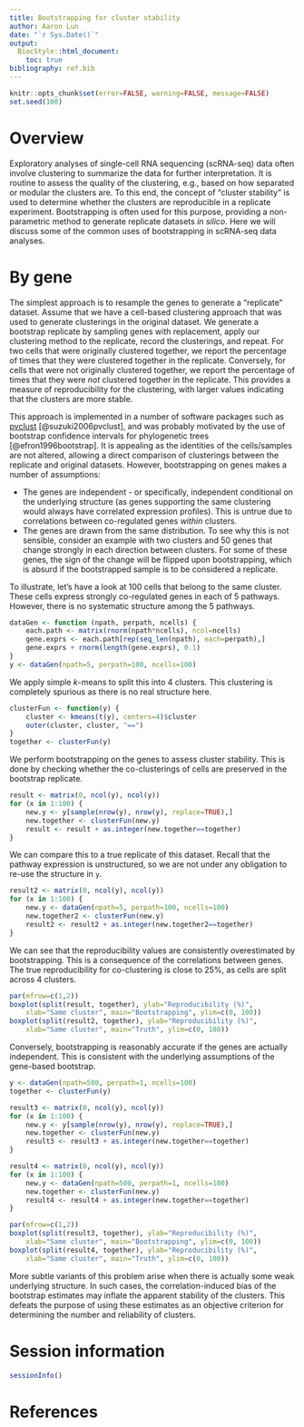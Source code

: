 ```yaml
---
title: Bootstrapping for cluster stability
author: Aaron Lun
date: "`r Sys.Date()`"
output:
  BiocStyle::html_document:
    toc: true
bibliography: ref.bib
---
```

    
```r
knitr::opts_chunk$set(error=FALSE, warning=FALSE, message=FALSE)
set.seed(100)
```

# Overview

Exploratory analyses of single-cell RNA sequencing (scRNA-seq) data often involve clustering to summarize the data for further interpretation.
It is routine to assess the quality of the clustering, e.g., based on how separated or modular the clusters are.
To this end, the concept of "cluster stability" is used to determine whether the clusters are reproducible in a replicate experiment.
Bootstrapping is often used for this purpose, providing a non-parametric method to generate replicate datasets _in silico_.
Here we will discuss some of the common uses of bootstrapping in scRNA-seq data analyses.

# By gene

The simplest approach is to resample the genes to generate a "replicate" dataset.
Assume that we have a cell-based clustering approach that was used to generate clusterings in the original dataset.
We generate a bootstrap replicate by sampling genes with replacement, apply our clustering method to the replicate, record the clusterings, and repeat.
For two cells that were originally clustered together, we report the percentage of times that they were clustered together in the replicate.
Conversely, for cells that were not originally clustered together, we report the percentage of times that they were _not_ clustered together in the replicate.
This provides a measure of reproducibility for the clustering, with larger values indicating that the clusters are more stable. 

This approach is implemented in a number of software packages such as [pvclust](https://cran.r-project.org/package=pvclust) [@suzuki2006pvclust],
and was probably motivated by the use of bootstrap confidence intervals for phylogenetic trees [@efron1996bootstrap].
It is appealing as the identities of the cells/samples are not altered, allowing a direct comparison of clusterings between the replicate and original datasets.
However, bootstrapping on genes makes a number of assumptions:

- The genes are independent - or specifically, independent conditional on the underlying structure
(as genes supporting the same clustering would always have correlated expression profiles).
This is untrue due to correlations between co-regulated genes _within_ clusters.
- The genes are drawn from the same distribution.
To see why this is not sensible, consider an example with two clusters and 50 genes that change strongly in each direction between clusters.
For some of these genes, the sign of the change will be flipped upon bootstrapping, which is absurd if the bootstrapped sample is to be considered a replicate.

To illustrate, let's have a look at 100 cells that belong to the same cluster.
These cells express strongly co-regulated genes in each of 5 pathways.
However, there is no systematic structure among the 5 pathways.

```r
dataGen <- function (npath, perpath, ncells) {
    each.path <- matrix(rnorm(npath*ncells), ncol=ncells)
    gene.exprs <- each.path[rep(seq_len(npath), each=perpath),]
    gene.exprs + rnorm(length(gene.exprs), 0.1)
}
y <- dataGen(npath=5, perpath=100, ncells=100)
```

We apply simple _k_-means to split this into 4 clusters.
This clustering is completely spurious as there is no real structure here.

```r
clusterFun <- function(y) {
    cluster <- kmeans(t(y), centers=4)$cluster
    outer(cluster, cluster, "==")
}
together <- clusterFun(y)
```

We perform bootstrapping on the genes to assess cluster stability.
This is done by checking whether the co-clusterings of cells are preserved in the bootstrap replicate.

```r
result <- matrix(0, ncol(y), ncol(y))
for (x in 1:100) {
    new.y <- y[sample(nrow(y), nrow(y), replace=TRUE),]
    new.together <- clusterFun(new.y)
    result <- result + as.integer(new.together==together)
}
```

We can compare this to a true replicate of this dataset.
Recall that the pathway expression is unstructured, so we are not under any obligation to re-use the structure in `y`.

```r
result2 <- matrix(0, ncol(y), ncol(y))
for (x in 1:100) {
    new.y <- dataGen(npath=5, perpath=100, ncells=100)
    new.together2 <- clusterFun(new.y)
    result2 <- result2 + as.integer(new.together2==together)
}
```

We can see that the reproducibility values are consistently overestimated by bootstrapping.
This is a consequence of the correlations between genes. 
The true reproducibility for co-clustering is close to 25%, as cells are split across 4 clusters.

```r
par(mfrow=c(1,2))
boxplot(split(result, together), ylab="Reproducibility (%)", 
    xlab="Same cluster", main="Bootstrapping", ylim=c(0, 100))
boxplot(split(result2, together), ylab="Reproducibility (%)", 
    xlab="Same cluster", main="Truth", ylim=c(0, 100))
```

Conversely, bootstrapping is reasonably accurate if the genes are actually independent.
This is consistent with the underlying assumptions of the gene-based bootstrap.

```r
y <- dataGen(npath=500, perpath=1, ncells=100)
together <- clusterFun(y)

result3 <- matrix(0, ncol(y), ncol(y))
for (x in 1:100) {
    new.y <- y[sample(nrow(y), nrow(y), replace=TRUE),]
    new.together <- clusterFun(new.y)
    result3 <- result3 + as.integer(new.together==together)
}

result4 <- matrix(0, ncol(y), ncol(y))
for (x in 1:100) {
    new.y <- dataGen(npath=500, perpath=1, ncells=100)
    new.together <- clusterFun(new.y)
    result4 <- result4 + as.integer(new.together==together)
}

par(mfrow=c(1,2))
boxplot(split(result3, together), ylab="Reproducibility (%)", 
    xlab="Same cluster", main="Bootstrapping", ylim=c(0, 100))
boxplot(split(result4, together), ylab="Reproducibility (%)", 
    xlab="Same cluster", main="Truth", ylim=c(0, 100))
```

More subtle variants of this problem arise when there is actually some weak underlying structure.
In such cases, the correlation-induced bias of the bootstrap estimates may inflate the apparent stability of the clusters.
This defeats the purpose of using these estimates as an objective criterion for determining the number and reliability of clusters.

# Session information

```r
sessionInfo()
```

# References

